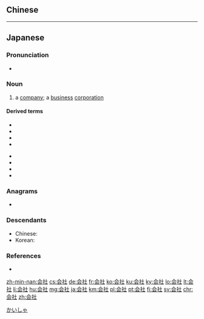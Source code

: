 {{also|會社}}
==Chinese==
{{zh-see|會社}}

----

==Japanese==
{{ja-kanjitab|かい|しゃ|yomi=o}}

===Pronunciation===
* {{ja-pron|かいしゃ|acc=0|acc_ref=NHK,DJR|y=ko}}

===Noun===
{{ja-noun|かいしゃ|kyu=會社|hhira=くわいしや}}

# a [[company]]; a [[business]] [[corporation]]

====Derived terms====
{{top2}}
* {{l|ja|株式会社}}
* {{l|ja|有限会社}}
* {{l|ja|持分会社}}
* {{l|ja|合名会社}}
{{mid2}}
* {{l|ja|合資会社}}
* {{l|ja|合同会社}}
* {{l|ja|外国会社}}
* {{l|ja|会社員}}
{{bottom}}

===Anagrams===
* {{ja-r|社%会|しゃ%かい|[[society]]}}

===Descendants===
* Chinese: {{zh-l|會社}}
* Korean: {{ko-l|회사}}

===References===
<references/>
* {{R:OxfordJapanese}}

[[Category:Japanese basic words|かいしゃ]]

[[zh-min-nan:会社]]
[[cs:会社]]
[[de:会社]]
[[fr:会社]]
[[ko:会社]]
[[ku:会社]]
[[ky:会社]]
[[lo:会社]]
[[lt:会社]]
[[li:会社]]
[[hu:会社]]
[[mg:会社]]
[[ja:会社]]
[[km:会社]]
[[pl:会社]]
[[pt:会社]]
[[fi:会社]]
[[sv:会社]]
[[chr:会社]]
[[zh:会社]]